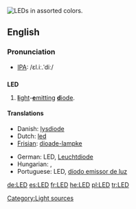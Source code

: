 {{see|led}}
[[Image:LEDs.jpg|thumb|right|LEDs in assorted colors.]]
{{wikipedia}}
==English==

===Pronunciation===
*[[IPA]]: /ɛl.iː.ˈdiː/

==={{initialism}}===
'''LED'''

# [[light|'''l'''ight]]-[[emit|'''e'''mitting]] [[diode|'''d'''iode]].

====Translations====
{{trans-top|light-emitting diode}}
*Danish: [[lysdiode]]
*Dutch: [[led]] {{m}}
*[[Frisian]]: [[dioade-lampke]]
{{trans-mid}}
*German: LED, [[Leuchtdiode]]
*Hungarian: {{t|hu|LED}}, {{t|hu|fénykibocsátó dióda}}
*Portuguese: LED, [[díodo emissor de luz]]
{{trans-bottom}}

[[Category:Light sources]]

[[de:LED]]
[[es:LED]]
[[fr:LED]]
[[he:LED]]
[[pl:LED]]
[[tr:LED]]